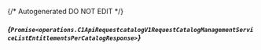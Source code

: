 {/* Autogenerated DO NOT EDIT  */}

##### *{`Promise<operations.C1ApiRequestcatalogV1RequestCatalogManagementServiceListEntitlementsPerCatalogResponse>`}*
<Collapsible defaultOpen openLabel={Labels.showProperties} closeLabel={Labels.hideProperties}>
    <C1ApiRequestcatalogV1RequestCatalogManagementServiceListEntitlementsPerCatalogResponse/>
</Collapsible>


